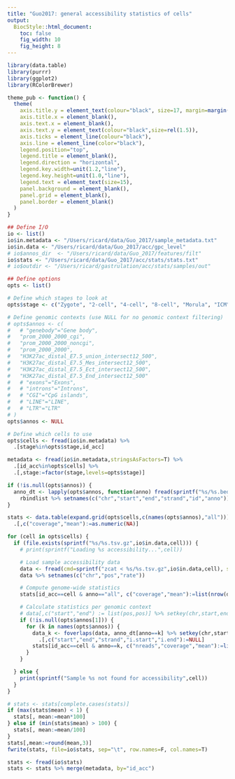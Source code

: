 ```yaml
---
title: "Guo2017: general accessibility statistics of cells"
output:
  BiocStyle::html_document: 
    toc: false
    fig_width: 10
    fig_height: 8
---
```


```r
library(data.table)
library(purrr)
library(ggplot2)
library(RColorBrewer)
```

```r
theme_pub <- function() {
  theme(
    axis.title.y = element_text(colour="black", size=17, margin=margin(0,10,0,0)),
    axis.title.x = element_blank(),
    axis.text.x = element_blank(),
    axis.text.y = element_text(colour="black",size=rel(1.5)),
    axis.ticks = element_line(colour="black"),
    axis.line = element_line(color="black"),
    legend.position="top",
    legend.title = element_blank(),
    legend.direction = "horizontal",
    legend.key.width=unit(1.2,"line"),
    legend.key.height=unit(1.0,"line"),
    legend.text = element_text(size=15),
    panel.background = element_blank(),
    panel.grid = element_blank(),
    panel.border = element_blank()
  )
}
```

```r

## Define I/O 
io <- list()
io$in.metadata <- "/Users/ricard/data/Guo_2017/sample_metadata.txt"
io$in.data <- "/Users/ricard/data/Guo_2017/acc/gpc_level"
# io$annos_dir  <- "/Users/ricard/data/Guo_2017/features/filt"
io$stats <- "/Users/ricard/data/Guo_2017/acc/stats/stats.txt"
# io$outdir <- "/Users/ricard/gastrulation/acc/stats/samples/out"

## Define options
opts <- list()

# Define which stages to look at 
opts$stage <- c("Zygote", "2-cell", "4-cell", "8-cell", "Morula", "ICM", "TE")

# Define genomic contexts (use NULL for no genomic context filtering)
# opts$annos <- c(
#   # "genebody"="Gene body",
#   "prom_2000_2000_cgi",
#   "prom_2000_2000_noncgi",
#   "prom_2000_2000",
#   "H3K27ac_distal_E7.5_union_intersect12_500",
#   "H3K27ac_distal_E7.5_Mes_intersect12_500",
#   "H3K27ac_distal_E7.5_Ect_intersect12_500",
#   "H3K27ac_distal_E7.5_End_intersect12_500"
#   # "exons"="Exons",
#   # "introns"="Introns",
#   # "CGI"="CpG islands",
#   # "LINE"="LINE",
#   # "LTR"="LTR"
# )
opts$annos <- NULL

# Define which cells to use
opts$cells <- fread(io$in.metadata) %>%
  .[stage%in%opts$stage,id_acc]
```

<!-- Load sample metadata -->
```r
metadata <- fread(io$in.metadata,stringsAsFactors=T) %>% 
  .[id_acc%in%opts$cells] %>%
  .[,stage:=factor(stage,levels=opts$stage)]
```

<!-- Load genomic contexts metadata -->
```r
if (!is.null(opts$annos)) {
  anno_dt <- lapply(opts$annos, function(anno) fread(sprintf("%s/%s.bed",io$annos_dir,anno), stringsAsFactors=T)) %>%  
    rbindlist %>% setnames(c("chr","start","end","strand","id","anno"))
}
```

<!-- Load accessibility data and filter genomic contexts -->
```r
stats <- data.table(expand.grid(opts$cells,c(names(opts$annos),"all"))) %>% setnames(c("id_acc","anno")) %>%
  .[,c("coverage","mean"):=as.numeric(NA)]

for (cell in opts$cells) {
  if (file.exists(sprintf("%s/%s.tsv.gz",io$in.data,cell))) {
    # print(sprintf("Loading %s accessibility...",cell))

    # Load sample accessibility data
    data <- fread(cmd=sprintf("zcat < %s/%s.tsv.gz",io$in.data,cell), sep="\t", verbose=F, showProgress=F, stringsAsFactors=T)
    data %>% setnames(c("chr","pos","rate"))

    # Compute genome-wide statistics
    stats[id_acc==cell & anno=="all", c("coverage","mean"):=list(nrow(data),mean(data$rate))]

    # Calculate statistics per genomic context
    # data[,c("start","end") := list(pos,pos)] %>% setkey(chr,start,end)
    if (!is.null(opts$annos[1])) {
      for (k in names(opts$annos)) {
        data_k <- foverlaps(data, anno_dt[anno==k] %>% setkey(chr,start,end), nomatch=0) %>%
          .[,c("start","end","strand","i.start","i.end"):=NULL]
        stats[id_acc==cell & anno==k, c("nreads","coverage","mean"):=list(sum(data_k$met_reads+data_k$nonmet_reads),nrow(data_k),mean(data_k$rate))]
      }
    }

  } else {
    print(sprintf("Sample %s not found for accessibility",cell))
  }
}

# stats <- stats[complete.cases(stats)]
if (max(stats$mean) < 1) {
  stats[, mean:=mean*100]
} else if (min(stats$mean) > 100) {
  stats[, mean:=mean/100]
}
stats[,mean:=round(mean,3)]
fwrite(stats, file=io$stats, sep="\t", row.names=F, col.names=T)
```


```r
stats <- fread(io$stats)
stats <- stats %>% merge(metadata, by="id_acc")
```